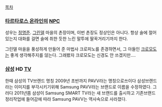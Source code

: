 [[목차]]

=== [[타르타로스 온라인]]의 [[NPC]] ===

성우는 [[정명준]]. [[그린델]] 마을의 촌장이며, 이번 촌장도 정상인은 아니다. 항상 술에 절어있는지 대화를 걸면 술에 취한 듯한 느린 말투에 딸꾹거리기까지 한다. 

그린델 마을을 풍성하게 만들어 준 마법사 크로피노를 존경하면서, 그 아들인 [[크로모도]]는 좋게 생각해주지를 않는다. 그래봤자 크로모도는 신경도 안 쓰겠지만....

=== [[삼성]] HD [[TV]] ===

한때 삼성의 TV브랜드 명칭 2009년 초반까지 PAVV라는 명칭으로쓰이다 삼성브랜드라는 이미지를 부각시키기위해 Samsung PAVV라는 브랜드로 이름을 수정하였다. 그러다 2011년쯤 삼성이 Samsung SMART TV라는 새 브랜드를 출시하고 기존브랜드 정리작업에 들어감에 따라 Samsung PAVV는 역사속으로 사라졌다.
